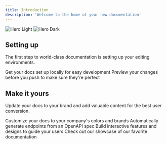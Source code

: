 ```yaml
---
title: Introduction
description: 'Welcome to the home of your new documentation'
---
```


<img
	className="block dark:hidden"
	src="/images/hero-light.svg"
	alt="Hero Light"
/>
<img
	className="hidden dark:block"
	src="/images/hero-dark.svg"
	alt="Hero Dark"
/>

## Setting up

The first step to world-class documentation is setting up your editing environments.

<CardGroup cols={2}>
	<Card
		title="Edit Your Docs"
		icon="pen-to-square"
		href="https://mintlify.com/docs/quickstart"
	>
		Get your docs set up locally for easy development
	</Card>
	<Card
		title="Preview Changes"
		icon="image"
		href="https://mintlify.com/docs/development"
	>
		Preview your changes before you push to make sure they're perfect
	</Card>
</CardGroup>

## Make it yours

Update your docs to your brand and add valuable content for the best user conversion.

<CardGroup cols={2}>
	<Card
		title="Customize Style"
		icon="palette"
		href="https://mintlify.com/docs/settings/global"
	>
		Customize your docs to your company's colors and brands
	</Card>
	<Card
		title="Reference APIs"
		icon="code"
		href="https://mintlify.com/docs/api-playground/openapi"
	>
		Automatically generate endpoints from an OpenAPI spec
	</Card>
	<Card
		title="Add Components"
		icon="screwdriver-wrench"
		href="https://mintlify.com/docs/components/accordion"
	>
		Build interactive features and designs to guide your users
	</Card>
	<Card
		title="Get Inspiration"
		icon="stars"
		href="https://mintlify.com/showcase"
	>
		Check out our showcase of our favorite documentation
	</Card>
</CardGroup>
